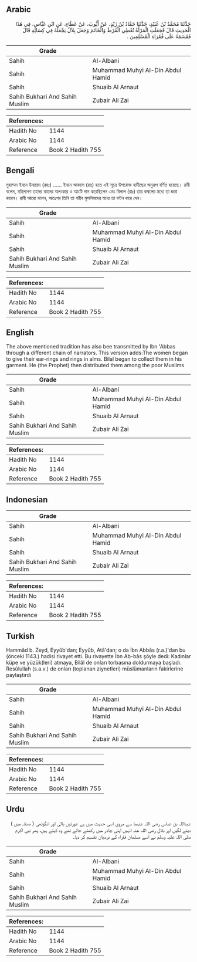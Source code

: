 ## Arabic


<div dir="rtl" lang="ar" style={{fontSize:'larger',backgroundColor:'#f8f9fa',padding:20}}>
حَدَّثَنَا مُحَمَّدُ بْنُ عُبَيْدٍ، حَدَّثَنَا حَمَّادُ بْنُ زَيْدٍ، عَنْ أَيُّوبَ، عَنْ عَطَاءٍ، عَنِ ابْنِ عَبَّاسٍ، فِي هَذَا الْحَدِيثِ قَالَ فَجَعَلَتِ الْمَرْأَةُ تُعْطِي الْقُرْطَ وَالْخَاتَمَ وَجَعَلَ بِلاَلٌ يَجْعَلُهُ فِي كِسَائِهِ قَالَ فَقَسَمَهُ عَلَى فُقَرَاءِ الْمُسْلِمِينَ ‏.‏
</div>
<div style={{backgroundColor:'#f8f9fa',padding:20, marginBottom: 10}}><table> <thead> <tr> <th>Grade</th> <th></th> </tr> </thead> <tbody> <tr><td>Sahih</td><td>Al-Albani</td></tr><tr><td>Sahih</td><td>Muhammad Muhyi Al-Din Abdul Hamid</td></tr><tr><td>Sahih</td><td>Shuaib Al Arnaut</td></tr><tr><td>Sahih Bukhari And Sahih Muslim</td><td>Zubair Ali Zai</td></tr></tbody></table><table> <thead> <tr> <th>References:</th> <th></th> </tr> </thead> <tbody><tr><td>Hadith No</td><td>1144</td></tr><tr><td>Arabic No</td><td>1144</td></tr><tr><td>Reference</td><td>Book 2 Hadith 755</td></tr></tbody></table></div>

## Bengali


<div dir="ltr" lang="bn" style={{fontSize:'larger',backgroundColor:'#f8f9fa',padding:20}}>
মুহাম্মদ ইবনে উবায়েদ (রহঃ) ...... ইবনে আব্বাস (রাঃ) হতে এই সূত্রে উপরোক্ত হাদীছের অনুরূপ বর্ণিত হয়েছে। রাবী বলেন, মহিলাগণ তাদের কানের অলংকার ও আংটি দান করেছিলেন এবং বিলাল (রাঃ) তার কম্বলের মধ্যে তা জমা করেন। রাবী আরো বলেন, অতঃপর তিনি তা গরীব মুসলিমদের মধ্যে তা বন্টন করে দেন।
</div>
<div style={{backgroundColor:'#f8f9fa',padding:20, marginBottom: 10}}><table> <thead> <tr> <th>Grade</th> <th></th> </tr> </thead> <tbody> <tr><td>Sahih</td><td>Al-Albani</td></tr><tr><td>Sahih</td><td>Muhammad Muhyi Al-Din Abdul Hamid</td></tr><tr><td>Sahih</td><td>Shuaib Al Arnaut</td></tr><tr><td>Sahih Bukhari And Sahih Muslim</td><td>Zubair Ali Zai</td></tr></tbody></table><table> <thead> <tr> <th>References:</th> <th></th> </tr> </thead> <tbody><tr><td>Hadith No</td><td>1144</td></tr><tr><td>Arabic No</td><td>1144</td></tr><tr><td>Reference</td><td>Book 2 Hadith 755</td></tr></tbody></table></div>

## English


<div dir="ltr" lang="en" style={{fontSize:'larger',backgroundColor:'#f8f9fa',padding:20}}>
The above mentioned tradition has also bee transmitted by Ibn 'Abbas through a different chain of narrators. This version adds:The women began to give their ear-rings and rings in alms. Bilal began to collect them in his garment. He (the Prophet) then distributed them among the poor Muslims
</div>
<div style={{backgroundColor:'#f8f9fa',padding:20, marginBottom: 10}}><table> <thead> <tr> <th>Grade</th> <th></th> </tr> </thead> <tbody> <tr><td>Sahih</td><td>Al-Albani</td></tr><tr><td>Sahih</td><td>Muhammad Muhyi Al-Din Abdul Hamid</td></tr><tr><td>Sahih</td><td>Shuaib Al Arnaut</td></tr><tr><td>Sahih Bukhari And Sahih Muslim</td><td>Zubair Ali Zai</td></tr></tbody></table><table> <thead> <tr> <th>References:</th> <th></th> </tr> </thead> <tbody><tr><td>Hadith No</td><td>1144</td></tr><tr><td>Arabic No</td><td>1144</td></tr><tr><td>Reference</td><td>Book 2 Hadith 755</td></tr></tbody></table></div>

## Indonesian


<div dir="ltr" lang="id" style={{fontSize:'larger',backgroundColor:'#f8f9fa',padding:20}}>

</div>
<div style={{backgroundColor:'#f8f9fa',padding:20, marginBottom: 10}}><table> <thead> <tr> <th>Grade</th> <th></th> </tr> </thead> <tbody> <tr><td>Sahih</td><td>Al-Albani</td></tr><tr><td>Sahih</td><td>Muhammad Muhyi Al-Din Abdul Hamid</td></tr><tr><td>Sahih</td><td>Shuaib Al Arnaut</td></tr><tr><td>Sahih Bukhari And Sahih Muslim</td><td>Zubair Ali Zai</td></tr></tbody></table><table> <thead> <tr> <th>References:</th> <th></th> </tr> </thead> <tbody><tr><td>Hadith No</td><td>1144</td></tr><tr><td>Arabic No</td><td>1144</td></tr><tr><td>Reference</td><td>Book 2 Hadith 755</td></tr></tbody></table></div>

## Turkish


<div dir="ltr" lang="tr" style={{fontSize:'larger',backgroundColor:'#f8f9fa',padding:20}}>
Hammâd b. Zeyd, Eyyûb'dan; Eyyûb, Atâ'dan; o da İbn Abbâs (r.a.)'dan bu (önceki 1143.) hadisi rivayet etti. Bu rivayette İbn Ab-bâs şöyle dedi: Kadınlar küpe ve yüzük(leri) atmaya, Bilâl de onları torbasına doldurmaya başladı. Resûlullah (s.a.v.) de onları (toplanan ziynetleri) müslümanların fakirlerine paylaştırdı
</div>
<div style={{backgroundColor:'#f8f9fa',padding:20, marginBottom: 10}}><table> <thead> <tr> <th>Grade</th> <th></th> </tr> </thead> <tbody> <tr><td>Sahih</td><td>Al-Albani</td></tr><tr><td>Sahih</td><td>Muhammad Muhyi Al-Din Abdul Hamid</td></tr><tr><td>Sahih</td><td>Shuaib Al Arnaut</td></tr><tr><td>Sahih Bukhari And Sahih Muslim</td><td>Zubair Ali Zai</td></tr></tbody></table><table> <thead> <tr> <th>References:</th> <th></th> </tr> </thead> <tbody><tr><td>Hadith No</td><td>1144</td></tr><tr><td>Arabic No</td><td>1144</td></tr><tr><td>Reference</td><td>Book 2 Hadith 755</td></tr></tbody></table></div>

## Urdu


<div dir="rtl" lang="ur" style={{fontSize:'larger',backgroundColor:'#f8f9fa',padding:20}}>
عبداللہ بن عباس رضی اللہ عنہما سے مروی اسی حدیث میں ہے عورتیں بالی اور انگوٹھی ( صدقہ میں ) دینے لگیں اور بلال رضی اللہ عنہ انہیں اپنی چادر میں رکھتے جاتے تھے وہ کہتے ہیں، پھر نبی اکرم صلی اللہ علیہ وسلم نے اسے مسلمان فقراء کے درمیان تقسیم کر دیا۔
</div>
<div style={{backgroundColor:'#f8f9fa',padding:20, marginBottom: 10}}><table> <thead> <tr> <th>Grade</th> <th></th> </tr> </thead> <tbody> <tr><td>Sahih</td><td>Al-Albani</td></tr><tr><td>Sahih</td><td>Muhammad Muhyi Al-Din Abdul Hamid</td></tr><tr><td>Sahih</td><td>Shuaib Al Arnaut</td></tr><tr><td>Sahih Bukhari And Sahih Muslim</td><td>Zubair Ali Zai</td></tr></tbody></table><table> <thead> <tr> <th>References:</th> <th></th> </tr> </thead> <tbody><tr><td>Hadith No</td><td>1144</td></tr><tr><td>Arabic No</td><td>1144</td></tr><tr><td>Reference</td><td>Book 2 Hadith 755</td></tr></tbody></table></div>